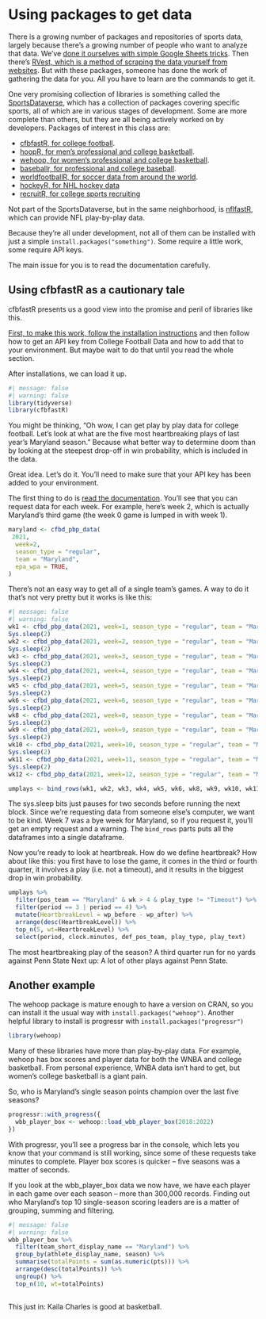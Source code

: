 # Using packages to get data

There is a growing number of packages and repositories of sports data, largely because there's a growing number of people who want to analyze that data. We've [done it ourselves with simple Google Sheets tricks](https://dwillis.github.io/sports/data-structures-and-types.html#a-simple-way-to-get-data). Then there's [RVest, which is a method of scraping the data yourself from websites](https://dwillis.github.io/sports/intro-to-rvest.html). But with these packages, someone has done the work of gathering the data for you. All you have to learn are the commands to get it.

One very promising collection of libraries is something called the [SportsDataverse](https://sportsdataverse.org/), which has a collection of packages covering specific sports, all of which are in various stages of development. Some are more complete than others, but they are all being actively worked on by developers. Packages of interest in this class are: 

* [cfbfastR, for college football](https://cfbfastr.sportsdataverse.org/).
* [hoopR, for men's professional and college basketball](https://hoopr.sportsdataverse.org/).
* [wehoop, for women's professional and college basketball](https://wehoop.sportsdataverse.org/).
* [baseballr, for professional and college baseball](https://billpetti.github.io/baseballr/).
* [worldfootballR, for soccer data from around the world](https://jaseziv.github.io/worldfootballR/).
* [hockeyR, for NHL hockey data](https://hockeyr.netlify.app/)
* [recruitR, for college sports recruiting](https://recruitr.sportsdataverse.org/)

Not part of the SportsDataverse, but in the same neighborhood, is [nflfastR](https://www.nflfastr.com/), which can provide NFL play-by-play data. 

Because they're all under development, not all of them can be installed with just a simple `install.packages("something")`. Some require a little work, some require API keys. 

The main issue for you is to read the documentation carefully. 

## Using cfbfastR as a cautionary tale

cfbfastR presents us a good view into the promise and peril of libraries like this. 

[First, to make this work, follow the installation instructions](https://cfbfastr.sportsdataverse.org/) and then follow how to get an API key from College Football Data and how to add that to your environment. But maybe wait to do that until you read the whole section. 

After installations, we can load it up. 

```r
#| message: false
#| warning: false
library(tidyverse)
library(cfbfastR)
```

You might be thinking, "Oh wow, I can get play by play data for college football. Let's look at what are the five most heartbreaking plays of last year's  Maryland season." Because what better way to determine doom than by looking at the steepest drop-off in win probability, which is included in the data.

Great idea. Let's do it. You'll need to make sure that your API key has been added to your environment.

The first thing to do is [read the documentation](https://cfbfastr.sportsdataverse.org/). You'll see that you can request data for each week. For example, here's week 2, which is actually Maryland's third game (the week 0 game is lumped in with week 1).

```r
maryland <- cfbd_pbp_data(
 2021,
  week=2, 
  season_type = "regular",
  team = "Maryland",
  epa_wpa = TRUE,
)
```

There's not an easy way to get all of a single team's games. A way to do it that's not very pretty but it works is like this:

```r
#| message: false
#| warning: false
wk1 <- cfbd_pbp_data(2021, week=1, season_type = "regular", team = "Maryland", epa_wpa = TRUE)
Sys.sleep(2)
wk2 <- cfbd_pbp_data(2021, week=2, season_type = "regular", team = "Maryland", epa_wpa = TRUE)
Sys.sleep(2)
wk3 <- cfbd_pbp_data(2021, week=3, season_type = "regular", team = "Maryland", epa_wpa = TRUE)
Sys.sleep(2)
wk4 <- cfbd_pbp_data(2021, week=4, season_type = "regular", team = "Maryland", epa_wpa = TRUE)
Sys.sleep(2)
wk5 <- cfbd_pbp_data(2021, week=5, season_type = "regular", team = "Maryland", epa_wpa = TRUE)
Sys.sleep(2)
wk6 <- cfbd_pbp_data(2021, week=6, season_type = "regular", team = "Maryland", epa_wpa = TRUE)
Sys.sleep(2)
wk8 <- cfbd_pbp_data(2021, week=8, season_type = "regular", team = "Maryland", epa_wpa = TRUE)
Sys.sleep(2)
wk9 <- cfbd_pbp_data(2021, week=9, season_type = "regular", team = "Maryland", epa_wpa = TRUE)
Sys.sleep(2)
wk10 <- cfbd_pbp_data(2021, week=10, season_type = "regular", team = "Maryland", epa_wpa = TRUE)
Sys.sleep(2)
wk11 <- cfbd_pbp_data(2021, week=11, season_type = "regular", team = "Maryland", epa_wpa = TRUE)
Sys.sleep(2)
wk12 <- cfbd_pbp_data(2021, week=12, season_type = "regular", team = "Maryland", epa_wpa = TRUE)

umplays <- bind_rows(wk1, wk2, wk3, wk4, wk5, wk6, wk8, wk9, wk10, wk11, wk12)
```

The sys.sleep bits just pauses for two seconds before running the next block. Since we're requesting data from someone else's computer, we want to be kind. Week 7 was a bye week for Maryland, so if you request it, you'll get an empty request and a warning. The `bind_rows` parts puts all the dataframes into a single dataframe.

Now you're ready to look at heartbreak. How do we define heartbreak? How about like this: you first have to lose the game, it comes in the third or fourth quarter, it involves a play (i.e. not a timeout), and it results in the biggest drop in win probability.

```r
umplays %>% 
  filter(pos_team == "Maryland" & wk > 4 & play_type != "Timeout") %>% 
  filter(period == 3 | period == 4) %>% 
  mutate(HeartbreakLevel = wp_before - wp_after) %>% 
  arrange(desc(HeartbreakLevel)) %>% 
  top_n(5, wt=HeartbreakLevel) %>%
  select(period, clock.minutes, def_pos_team, play_type, play_text)
```

The most heartbreaking play of the season? A third quarter run for no yards against Penn State Next up: A lot of other plays against Penn State. 

## Another example

The wehoop package is mature enough to have a version on CRAN, so you can install it the usual way with `install.packages("wehoop")`. Another helpful library to install is progressr with `install.packages("progressr")`

```r
library(wehoop)
```

Many of these libraries have more than play-by-play data. For example, wehoop has box scores and player data for both the WNBA and college basketball. From personal experience, WNBA data isn't hard to get, but women's college basketball is a giant pain. 

So, who is Maryland's single season points champion over the last five seasons? 

```r
progressr::with_progress({
  wbb_player_box <- wehoop::load_wbb_player_box(2018:2022)
})
```

With progressr, you'll see a progress bar in the console, which lets you know that your command is still working, since some of these requests take minutes to complete. Player box scores is quicker -- five seasons was a matter of seconds. 

If you look at the wbb_player_box data we now have, we have each player in each game over each season -- more than 300,000 records. Finding out who Maryland's top 10 single-season scoring leaders are is a matter of grouping, summing and filtering.

```r
#| message: false
#| warning: false
wbb_player_box %>% 
  filter(team_short_display_name == "Maryland") %>% 
  group_by(athlete_display_name, season) %>% 
  summarise(totalPoints = sum(as.numeric(pts))) %>% 
  arrange(desc(totalPoints)) %>%
  ungroup() %>%
  top_n(10, wt=totalPoints)
  
```

This just in: Kaila Charles is good at basketball.